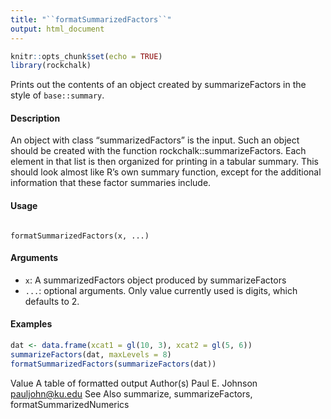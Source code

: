 ```yaml
---
title: "``formatSummarizedFactors``"
output: html_document
---
```


```r
knitr::opts_chunk$set(echo = TRUE)
library(rockchalk)
```


Prints out the contents of an object created by summarizeFactors in the style of ``base::summary``.

#### Description

An object with class "summarizedFactors" is the input. Such an object should be created with the function rockchalk::summarizeFactors. Each element in that list is then organized for printing in a tabular summary. This should look almost like R's own summary function, except for the additional information that these factor summaries include.

#### Usage
<pre><code>
formatSummarizedFactors(x, ...)
</code></pre>

#### Arguments
* ``x``: A summarizedFactors object produced by summarizeFactors
* ``...``: optional arguments. Only value currently used is digits, which defaults to 2.


#### Examples

```r
dat <- data.frame(xcat1 = gl(10, 3), xcat2 = gl(5, 6))
summarizeFactors(dat, maxLevels = 8)
formatSummarizedFactors(summarizeFactors(dat))
```
Value
A table of formatted output
Author(s)
Paul E. Johnson <pauljohn@ku.edu>
See Also
summarize, summarizeFactors, formatSummarizedNumerics
